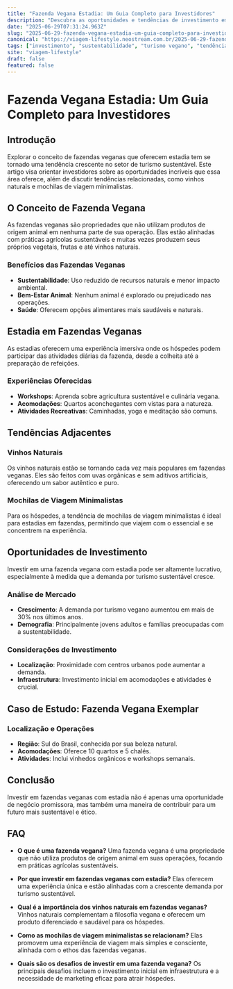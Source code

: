 ```yaml
---
title: "Fazenda Vegana Estadia: Um Guia Completo para Investidores"
description: "Descubra as oportunidades e tendências de investimento em fazendas veganas com estadia, explorando conceitos como vinhos naturais e mochilas minimalistas."
date: "2025-06-29T07:31:24.963Z"
slug: "2025-06-29-fazenda-vegana-estadia-um-guia-completo-para-investidores"
canonical: "https://viagem-lifestyle.neostream.com.br/2025-06-29-fazenda-vegana-estadia-um-guia-completo-para-investidores"
tags: ["investimento", "sustentabilidade", "turismo vegano", "tendências", "estadia"]
site: "viagem-lifestyle"
draft: false
featured: false
---
```


# Fazenda Vegana Estadia: Um Guia Completo para Investidores

## Introdução
Explorar o conceito de fazendas veganas que oferecem estadia tem se tornado uma tendência crescente no setor de turismo sustentável. Este artigo visa orientar investidores sobre as oportunidades incríveis que essa área oferece, além de discutir tendências relacionadas, como vinhos naturais e mochilas de viagem minimalistas.

## O Conceito de Fazenda Vegana
As fazendas veganas são propriedades que não utilizam produtos de origem animal em nenhuma parte de sua operação. Elas estão alinhadas com práticas agrícolas sustentáveis e muitas vezes produzem seus próprios vegetais, frutas e até vinhos naturais. 

### Benefícios das Fazendas Veganas
- **Sustentabilidade**: Uso reduzido de recursos naturais e menor impacto ambiental.
- **Bem-Estar Animal**: Nenhum animal é explorado ou prejudicado nas operações.
- **Saúde**: Oferecem opções alimentares mais saudáveis e naturais.

## Estadia em Fazendas Veganas
As estadias oferecem uma experiência imersiva onde os hóspedes podem participar das atividades diárias da fazenda, desde a colheita até a preparação de refeições.

### Experiências Oferecidas
- **Workshops**: Aprenda sobre agricultura sustentável e culinária vegana.
- **Acomodações**: Quartos aconchegantes com vistas para a natureza.
- **Atividades Recreativas**: Caminhadas, yoga e meditação são comuns.

## Tendências Adjacentes
### Vinhos Naturais
Os vinhos naturais estão se tornando cada vez mais populares em fazendas veganas. Eles são feitos com uvas orgânicas e sem aditivos artificiais, oferecendo um sabor autêntico e puro.

### Mochilas de Viagem Minimalistas
Para os hóspedes, a tendência de mochilas de viagem minimalistas é ideal para estadias em fazendas, permitindo que viajem com o essencial e se concentrem na experiência.

## Oportunidades de Investimento
Investir em uma fazenda vegana com estadia pode ser altamente lucrativo, especialmente à medida que a demanda por turismo sustentável cresce.

### Análise de Mercado
- **Crescimento**: A demanda por turismo vegano aumentou em mais de 30% nos últimos anos.
- **Demografia**: Principalmente jovens adultos e famílias preocupadas com a sustentabilidade.

### Considerações de Investimento
- **Localização**: Proximidade com centros urbanos pode aumentar a demanda.
- **Infraestrutura**: Investimento inicial em acomodações e atividades é crucial.

## Caso de Estudo: Fazenda Vegana Exemplar
### Localização e Operações
- **Região**: Sul do Brasil, conhecida por sua beleza natural.
- **Acomodações**: Oferece 10 quartos e 5 chalés.
- **Atividades**: Inclui vinhedos orgânicos e workshops semanais.

## Conclusão
Investir em fazendas veganas com estadia não é apenas uma oportunidade de negócio promissora, mas também uma maneira de contribuir para um futuro mais sustentável e ético.

## FAQ

- **O que é uma fazenda vegana?**
  Uma fazenda vegana é uma propriedade que não utiliza produtos de origem animal em suas operações, focando em práticas agrícolas sustentáveis.

- **Por que investir em fazendas veganas com estadia?**
  Elas oferecem uma experiência única e estão alinhadas com a crescente demanda por turismo sustentável.

- **Qual é a importância dos vinhos naturais em fazendas veganas?**
  Vinhos naturais complementam a filosofia vegana e oferecem um produto diferenciado e saudável para os hóspedes.

- **Como as mochilas de viagem minimalistas se relacionam?**
  Elas promovem uma experiência de viagem mais simples e consciente, alinhada com o ethos das fazendas veganas.

- **Quais são os desafios de investir em uma fazenda vegana?**
  Os principais desafios incluem o investimento inicial em infraestrutura e a necessidade de marketing eficaz para atrair hóspedes.